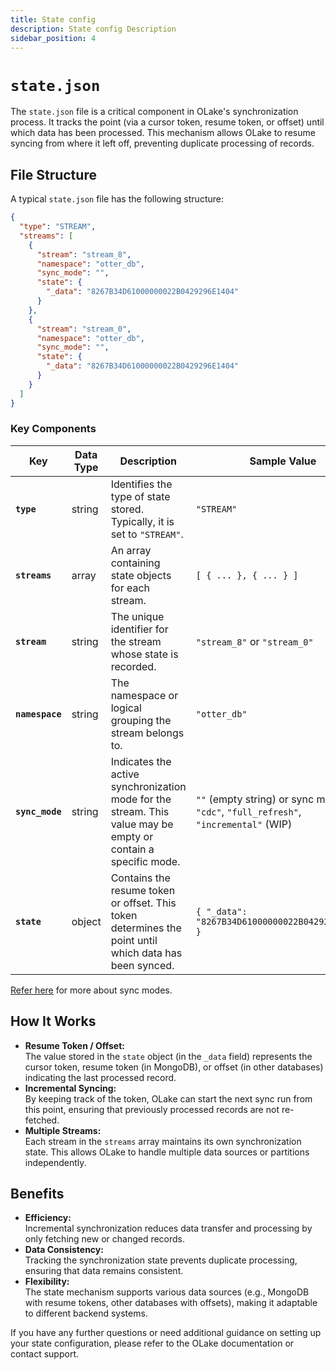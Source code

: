 ```yaml
---
title: State config
description: State config Description
sidebar_position: 4
---
```


# `state.json`

The `state.json` file is a critical component in OLake's synchronization process. It tracks the point (via a cursor token, resume token, or offset) until which data has been processed. This mechanism allows OLake to resume syncing from where it left off, preventing duplicate processing of records.


## File Structure

A typical `state.json` file has the following structure:

```json title="config.json"
{
  "type": "STREAM",
  "streams": [
    {
      "stream": "stream_8",
      "namespace": "otter_db",
      "sync_mode": "",
      "state": {
        "_data": "8267B34D61000000022B0429296E1404"
      }
    },
    {
      "stream": "stream_0",
      "namespace": "otter_db",
      "sync_mode": "",
      "state": {
        "_data": "8267B34D61000000022B0429296E1404"
      }
    }
  ]
}
```

### Key Components

| **Key**   | **Data Type** | **Description**             | **Sample Value**                                |
|-----------|---------------|---------------------------------|-------------------------------------------------|
| **`type`**  | string        | Identifies the type of state stored. Typically, it is set to `"STREAM"`.                                                                           | `"STREAM"`                                      |
| **`streams`** | array       | An array containing state objects for each stream.                                                                                                | `[ { ... }, { ... } ]`                           |
| **`stream`**| string        | The unique identifier for the stream whose state is recorded.                                                                                      | `"stream_8"` or `"stream_0"`                      |
| **`namespace`** | string    | The namespace or logical grouping the stream belongs to.                                                                                           | `"otter_db"`                                    |
| **`sync_mode`** | string     | Indicates the active synchronization mode for the stream. This value may be empty or contain a specific mode.                                         | `""` (empty string)  or sync modes like `"cdc"`, `"full_refresh"`, `"incremental"` (WIP)                            |
| **`state`** | object        | Contains the resume token or offset. This token determines the point until which data has been synced.                                               | `{ "_data": "8267B34D61000000022B0429296E1404" }` |

[Refer here](https://github.com/datazip-inc/olake/blob/master/types/sync_mode.go) for more about sync modes.

## How It Works

- **Resume Token / Offset:**  
  The value stored in the `state` object (in the `_data` field) represents the cursor token, resume token (in MongoDB), or offset (in other databases) indicating the last processed record.  
- **Incremental Syncing:**  
  By keeping track of the token, OLake can start the next sync run from this point, ensuring that previously processed records are not re-fetched.
- **Multiple Streams:**  
  Each stream in the `streams` array maintains its own synchronization state. This allows OLake to handle multiple data sources or partitions independently.


## Benefits

- **Efficiency:**  
  Incremental synchronization reduces data transfer and processing by only fetching new or changed records.
- **Data Consistency:**  
  Tracking the synchronization state prevents duplicate processing, ensuring that data remains consistent.
- **Flexibility:**  
  The state mechanism supports various data sources (e.g., MongoDB with resume tokens, other databases with offsets), making it adaptable to different backend systems.

If you have any further questions or need additional guidance on setting up your state configuration, please refer to the OLake documentation or contact support.
